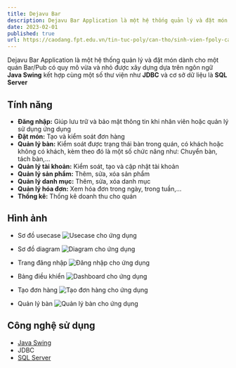 ```yaml
---
title: Dejavu Bar
description: Dejavu Bar Application là một hệ thống quản lý và đặt món dành cho một quán Bar/Pub có quy mô vừa và nhỏ
date: 2023-02-01
published: true
url: https://caodang.fpt.edu.vn/tin-tuc-poly/can-tho/sinh-vien-fpoly-can-tho-qua-mon-xuat-sac-bang-du-an-phan-mem-quan-ly-quan-bar.html
---
```


Dejavu Bar Application là một hệ thống quản lý và đặt món dành cho một quán Bar/Pub có quy mô vừa và nhỏ được xây dựng dựa trên ngôn ngữ **Java Swing** kết hợp cùng một số thư viện như **JDBC** và cơ sở dữ liệu là **SQL Server**

## Tính năng

- **Đăng nhập:** Giúp lưu trữ và bảo mật thông tin khi nhân viên hoặc quản lý sử dụng ứng dụng
- **Đặt món:** Tạo và kiểm soát đơn hàng
- **Quản lý bàn:** Kiểm soát được trạng thái bàn trong quán, có khách hoặc không có khách, kèm theo đó là một số chức năng như: Chuyển bàn, tách bàn,...
- **Quản lý tài khoản:** Kiểm soát, tạo và cập nhật tài khoản
- **Quản lý sản phẩm:** Thêm, sửa, xóa sản phẩm
- **Quản lý danh mục:** Thêm, sửa, xóa danh mục
- **Quản lý hóa đơn:** Xem hóa đơn trong ngày, trong tuần,...
- **Thống kê:** Thống kê doanh thu cho quán



## Hình ảnh
- Sơ đồ usecase
![Usecase cho ứng dụng](/projects/dejavu-bar/usecase.webp)

- Sơ đồ diagram
![Diagram cho ứng dụng](/projects/dejavu-bar/diagram.png)

- Trang đăng nhập
![Đăng nhập cho ứng dụng](/projects/dejavu-bar/login.png)

- Bảng điều khiển
![Dashboard cho ứng dụng](/projects/dejavu-bar/home.png)

- Tạo đơn hàng
![Tạo đơn hàng cho ứng dụng](/projects/dejavu-bar/order.png)

- Quản lý bàn
![Quản lý bàn cho ứng dụng](/projects/dejavu-bar/table.png)


## Công nghệ sử dụng
- [Java Swing](https://www.javatpoint.com/java-swing)
- JDBC
- [SQL Server](https://www.microsoft.com/en-us/sql-server/sql-server-downloads)

